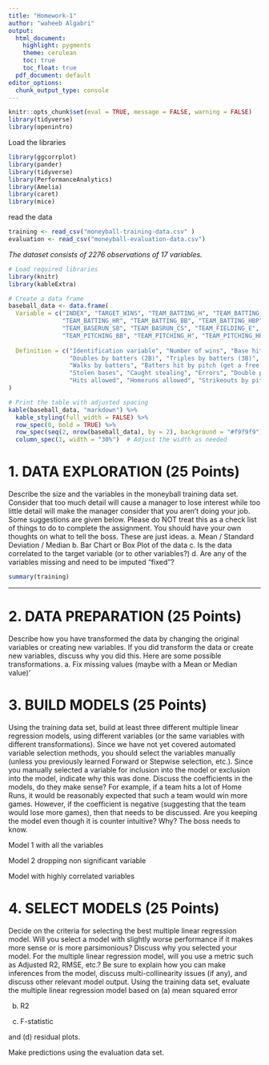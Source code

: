 ```yaml
---
title: "Homework-1"
author: "waheeb Algabri"
output:
  html_document:
    highlight: pygments
    theme: cerulean
    toc: true
    toc_float: true
  pdf_document: default
editor_options: 
  chunk_output_type: console
---
```


```r
knitr::opts_chunk$set(eval = TRUE, message = FALSE, warning = FALSE)
library(tidyverse)
library(openintro)
```



Load the libraries

```r
library(ggcorrplot)
library(pander)
library(tidyverse)
library(PerformanceAnalytics)
library(Amelia)
library(caret)
library(mice)
```

read the data

```r
training <- read_csv("moneyball-training-data.csv" )
evaluation <- read_csv("moneyball-evaluation-data.csv")

```


*The dataset consists of 2276 observations of 17 variables.*

```r
# Load required libraries
library(knitr)
library(kableExtra)

# Create a data frame
baseball_data <- data.frame(
  Variable = c("INDEX", "TARGET_WINS", "TEAM_BATTING_H", "TEAM_BATTING_2B", "TEAM_BATTING_3B",
               "TEAM_BATTING_HR", "TEAM_BATTING_BB", "TEAM_BATTING_HBP", "TEAM_BATTING_SO",
               "TEAM_BASERUN_SB", "TEAM_BASRUN_CS", "TEAM_FIELDING_E", "TEAM_FIELDING_DP",
               "TEAM_PITCHING_BB", "TEAM_PITCHING_H", "TEAM_PITCHING_HR", "TEAM_PITCHING_SO"),
  
  Definition = c("Identification variable", "Number of wins", "Base hits by batters (1B, 2B, 3B, HR)",
                 "Doubles by batters (2B)", "Triples by batters (3B)", "Homeruns by batters (4B)",
                 "Walks by batters", "Batters hit by pitch (get a free base)", "Strikeouts by batters",
                 "Stolen bases", "Caught stealing", "Errors", "Double plays", "Walks allowed",
                 "Hits allowed", "Homeruns allowed", "Strikeouts by pitchers")
)

# Print the table with adjusted spacing
kable(baseball_data, "markdown") %>%
  kable_styling(full_width = FALSE) %>%
  row_spec(0, bold = TRUE) %>%
  row_spec(seq(2, nrow(baseball_data), by = 2), background = "#f9f9f9") %>%
  column_spec(1, width = "30%")  # Adjust the width as needed

```



# 1. DATA EXPLORATION (25 Points)

Describe the size and the variables in the moneyball training data set. Consider that too much detail will cause a manager to lose interest while too little detail will make the manager consider that you aren’t doing your job. Some suggestions are given below. Please do NOT treat this as a check list of things to do to complete the assignment. You should have your own thoughts on what to tell the boss. These are just ideas.
a. Mean / Standard Deviation / Median
b. Bar Chart or Box Plot of the data
c. Is the data correlated to the target variable (or to other variables?)
d. Are any of the variables missing and need to be imputed “fixed”?


```r
summary(training)

```



***



# 2. DATA PREPARATION (25 Points)
Describe how you have transformed the data by changing the original variables or creating new variables. If you did transform the data or create new variables, discuss why you did this. Here are some possible transformations.
a. Fix missing values (maybe with a Mean or Median value)'




# 3. BUILD MODELS (25 Points)
Using the training data set, build at least three different multiple linear regression models, using different variables (or the same variables with different transformations). Since we have not yet covered automated variable selection methods, you should select the variables manually (unless you previously learned Forward or Stepwise selection, etc.). Since you manually selected a variable for inclusion into the model or exclusion into the model, indicate why this was done.
Discuss the coefficients in the models, do they make sense? For example, if a team hits a lot of Home Runs, it would be reasonably expected that such a team would win more games. However, if the coefficient is negative (suggesting that the team would lose more games), then that needs to be discussed. Are you keeping the model even though it is counter intuitive? Why? The boss needs to know.


Model 1 with all the variables



Model 2 dropping non significant variable


Model with highly correlated variables


# 4. SELECT MODELS (25 Points)

Decide on the criteria for selecting the best multiple linear regression model. Will you select a model with slightly worse performance if it makes more sense or is more parsimonious? Discuss why you selected your model.
For the multiple linear regression model, will you use a metric such as Adjusted R2, RMSE, etc.? Be sure to explain how you can make inferences from the model, discuss multi-collinearity issues (if any), and discuss other relevant model output. Using the training data set, evaluate the multiple linear regression model based on 
(a) mean squared error



(b) R2


(c) F-statistic

and (d) residual plots.


Make predictions using the evaluation data set.
 
 